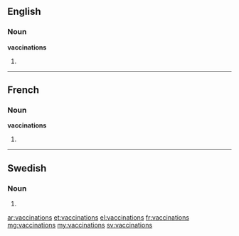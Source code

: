 ==English==

===Noun===
'''vaccinations'''

# {{plural of|[[vaccination]]}}

----

==French==

===Noun===
'''vaccinations''' {{f}}

# {{plural of|[[vaccination]]|lang=fr}}

----

==Swedish==

===Noun===
{{head|sv|noun form}}

# {{sv-noun-form-indef-gen|vaccination}}

[[ar:vaccinations]]
[[et:vaccinations]]
[[el:vaccinations]]
[[fr:vaccinations]]
[[mg:vaccinations]]
[[my:vaccinations]]
[[sv:vaccinations]]